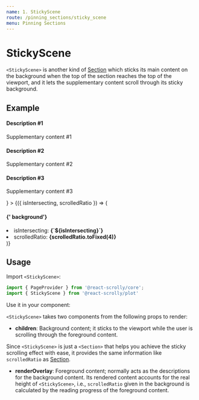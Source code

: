 ```yaml
---
name: 1. StickyScene
route: /pinning_sections/sticky_scene
menu: Pinning Sections
---
```





# StickyScene

`<StickyScene>` is another kind of [Section](/scroll_tracking/section) which sticks its main content on the background when the top of the section reaches the top of the viewport,
and it lets the supplementary content scroll through its sticky background.

## Example
<Playground>
  <PageProvider>
    <StickyScene
      color={defaultColors.gray}
      renderOverlay={
        <>
          <div style={{ height: '80vh', position: 'relative' }}>
            <DescriptionBox color={defaultColors.gray}>
              <h4>Description #1</h4>
              <p>Supplementary content #1</p>
            </DescriptionBox>
          </div>
          <div style={{ height: '80vh', position: 'relative' }}>
            <DescriptionBox color={defaultColors.red}>
              <h4>Description #2</h4>
              <p>Supplementary content #2</p>
            </DescriptionBox>
          </div>
          <div style={{ height: '80vh', position: 'relative' }}>
            <DescriptionBox color={defaultColors.blue}>
              <h4>Description #3</h4>
              <p>Supplementary content #3</p>
            </DescriptionBox>
          </div>
        </>
      }
    >
      {({ isIntersecting, scrolledRatio }) => (
        <CenterBox>
          <h4>
            {'<StickyScene> background'}
          </h4>
          <li>isIntersecting: <b>{`${isIntersecting}`}</b></li>
          <li>scrolledRatio: <b>{scrolledRatio.toFixed(4)}</b></li>
        </CenterBox>
      )}
    </StickyScene>
  </PageProvider>
</Playground>

## Usage


Import `<StickyScene>`:
```jsx
import { PageProvider } from '@react-scrolly/core';
import { StickyScene } from '@react-scrolly/plot'
```

Use it in your component:

`<StickyScene>` takes two components from the following props to render:

- **children**:
Background content; it sticks to the viewport while the user is scrolling through the foreground content.

Since `<StickyScene>` is just a `<Section>` that helps you achieve the sticky scrolling effect with ease, it provides the same information like `scrolledRatio` as [Section](/scroll_tracking/section#properties).
- **renderOverlay**: Foreground content; normally acts as the descriptions for the background content.
Its rendered content accounts for the real height of `<StickyScene>`, i.e., `scrolledRatio` given in the background is calculated by the reading progress of the foreground content.
